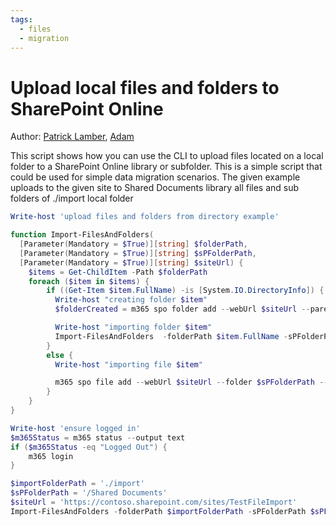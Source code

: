 ```yaml
---
tags:
  - files
  - migration
---
```



# Upload local files and folders to SharePoint Online

Author: [Patrick Lamber](https://github.com/plamber), [Adam](https://github.com/Adam-it)

This script shows how you can use the CLI to upload files located on a local folder to a SharePoint Online library or subfolder. This is a simple script that could be used for simple data migration scenarios. The given example uploads to the given site to Shared Documents library all files and sub folders of ./import local folder

<Tabs>
  <TabItem value="PowerShell">

  ```powershell
  Write-host 'upload files and folders from directory example'

  function Import-FilesAndFolders(
    [Parameter(Mandatory = $True)][string] $folderPath,
    [Parameter(Mandatory = $True)][string] $sPFolderPath,
    [Parameter(Mandatory = $True)][string] $siteUrl) {
      $items = Get-ChildItem -Path $folderPath
      foreach ($item in $items) {
          if ((Get-Item $item.FullName) -is [System.IO.DirectoryInfo]) {
            Write-host "creating folder $item"
            $folderCreated = m365 spo folder add --webUrl $siteUrl --parentFolderUrl $sPFolderPath --name $item.Name

            Write-host "importing folder $item"
            Import-FilesAndFolders  -folderPath $item.FullName -sPFolderPath "$sPFolderPath/$($item.Name)" -siteUrl $siteUrl
          }
          else {
            Write-host "importing file $item"

            m365 spo file add --webUrl $siteUrl --folder $sPFolderPath --path $item.FullName
          }
      }
  }

  Write-host 'ensure logged in'
  $m365Status = m365 status --output text
  if ($m365Status -eq "Logged Out") {
      m365 login
  }

  $importFolderPath = './import'
  $sPFolderPath = '/Shared Documents'
  $siteUrl = 'https://contoso.sharepoint.com/sites/TestFileImport'
  Import-FilesAndFolders -folderPath $importFolderPath -sPFolderPath $sPFolderPath -siteUrl $siteUrl
  ```

  </TabItem>
</Tabs>

